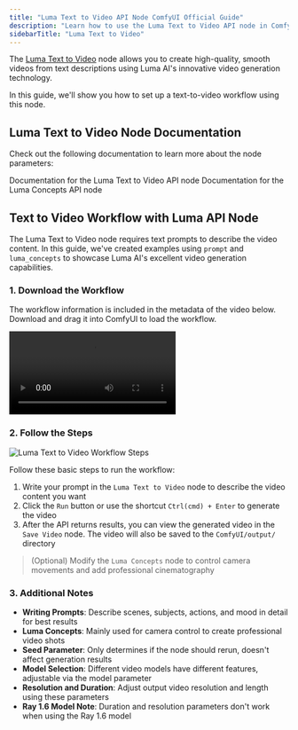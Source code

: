 ```yaml
---
title: "Luma Text to Video API Node ComfyUI Official Guide"
description: "Learn how to use the Luma Text to Video API node in ComfyUI"
sidebarTitle: "Luma Text to Video"
---
```



The [Luma Text to Video](/built-in-nodes/api-node/video/luma/luma-text-to-video) node allows you to create high-quality, smooth videos from text descriptions using Luma AI's innovative video generation technology.

In this guide, we'll show you how to set up a text-to-video workflow using this node.

<ReqHint/>
<UpdateReminder/>

## Luma Text to Video Node Documentation

Check out the following documentation to learn more about the node parameters:

<Card title="Luma Text to Video Node Docs" icon="book" href="/built-in-nodes/api-node/video/luma/luma-text-to-video">
Documentation for the Luma Text to Video API node
</Card>

<Card title="Luma Concepts Node Docs" icon="book" href="/built-in-nodes/api-node/video/luma/luma-concepts">
Documentation for the Luma Concepts API node
</Card>

## Text to Video Workflow with Luma API Node

The Luma Text to Video node requires text prompts to describe the video content. In this guide, we've created examples using `prompt` and `luma_concepts` to showcase Luma AI's excellent video generation capabilities.

### 1. Download the Workflow

The workflow information is included in the metadata of the video below. Download and drag it into ComfyUI to load the workflow.

![Luma Text to Video Workflow](https://raw.githubusercontent.com/Comfy-Org/example_workflows/main/api_nodes/luma/t2v/luma_t2v.mp4)

### 2. Follow the Steps

![Luma Text to Video Workflow Steps](/images/tutorial/api_nodes/luma/luma_t2v_step_guide.jpg)

Follow these basic steps to run the workflow:
1. Write your prompt in the `Luma Text to Video` node to describe the video content you want
2. Click the `Run` button or use the shortcut `Ctrl(cmd) + Enter` to generate the video
3. After the API returns results, you can view the generated video in the `Save Video` node. The video will also be saved to the `ComfyUI/output/` directory

> (Optional) Modify the `Luma Concepts` node to control camera movements and add professional cinematography

### 3. Additional Notes

- **Writing Prompts**: Describe scenes, subjects, actions, and mood in detail for best results
- **Luma Concepts**: Mainly used for camera control to create professional video shots
- **Seed Parameter**: Only determines if the node should rerun, doesn't affect generation results
- **Model Selection**: Different video models have different features, adjustable via the model parameter
- **Resolution and Duration**: Adjust output video resolution and length using these parameters
- **Ray 1.6 Model Note**: Duration and resolution parameters don't work when using the Ray 1.6 model